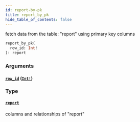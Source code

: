 ```yaml
---
id: report-by-pk
title: report_by_pk
hide_table_of_contents: false
---
```


fetch data from the table: "report" using primary key columns

```graphql
report_by_pk(
  row_id: Int!
): report
```

### Arguments

#### [`row_id`](#) ([`Int!`](../scalars/int))

### Type

#### [`report`](../objects/report)

columns and relationships of "report"
